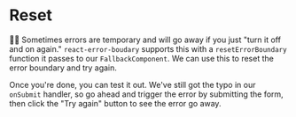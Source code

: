 # Reset

👨‍💼 Sometimes errors are temporary and will go away if you just "turn it off and
on again." `react-error-boudary` supports this with a `resetErrorBoundary`
function it passes to our `FallbackComponent`. We can use this to reset the
error boundary and try again.

Once you're done, you can test it out. We've still got the typo in our
`onSubmit` handler, so go ahead and trigger the error by submitting the form,
then click the "Try again" button to see the error go away.
